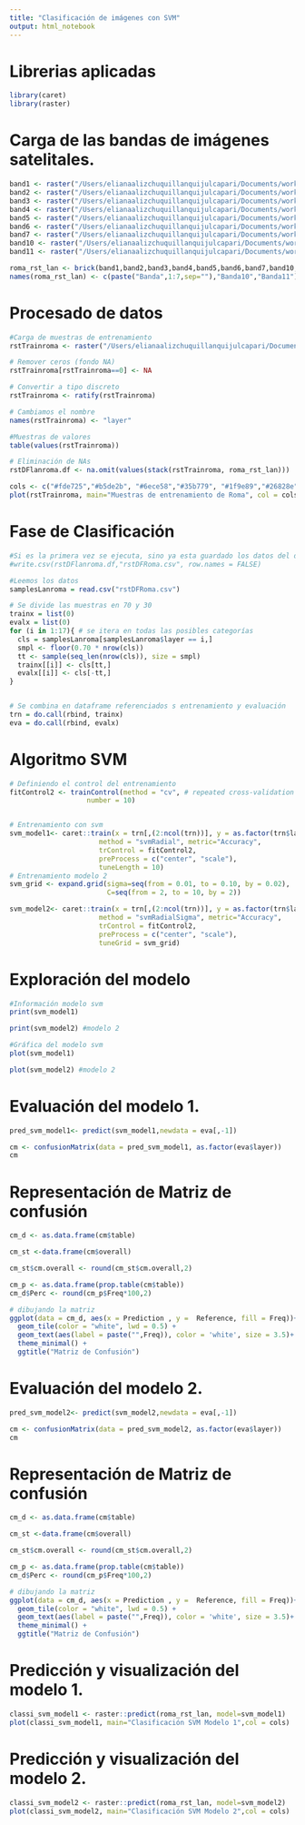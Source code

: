 ```yaml
---
title: "Clasificación de imágenes con SVM"
output: html_notebook
---
```


# Librerias aplicadas

```r
library(caret)
library(raster)
```

# Carga de las bandas de imágenes satelitales.

```r
band1 <- raster("/Users/elianaalizchuquillanquijulcapari/Documents/workspace-r/demos/capturas-landsat/roma/LC81910312013208LGN00/LC81910312013208LGN00_B1.TIF")
band2 <- raster("/Users/elianaalizchuquillanquijulcapari/Documents/workspace-r/demos/capturas-landsat/roma/LC81910312013208LGN00/LC81910312013208LGN00_B2.TIF")
band3 <- raster("/Users/elianaalizchuquillanquijulcapari/Documents/workspace-r/demos/capturas-landsat/roma/LC81910312013208LGN00/LC81910312013208LGN00_B3.TIF")
band4 <- raster("/Users/elianaalizchuquillanquijulcapari/Documents/workspace-r/demos/capturas-landsat/roma/LC81910312013208LGN00/LC81910312013208LGN00_B4.TIF")
band5 <- raster("/Users/elianaalizchuquillanquijulcapari/Documents/workspace-r/demos/capturas-landsat/roma/LC81910312013208LGN00/LC81910312013208LGN00_B5.TIF")
band6 <- raster("/Users/elianaalizchuquillanquijulcapari/Documents/workspace-r/demos/capturas-landsat/roma/LC81910312013208LGN00/LC81910312013208LGN00_B6.TIF")
band7 <- raster("/Users/elianaalizchuquillanquijulcapari/Documents/workspace-r/demos/capturas-landsat/roma/LC81910312013208LGN00/LC81910312013208LGN00_B7.TIF")
band10 <- raster("/Users/elianaalizchuquillanquijulcapari/Documents/workspace-r/demos/capturas-landsat/roma/LC81910312013208LGN00/LC81910312013208LGN00_B10.TIF")
band11 <- raster("/Users/elianaalizchuquillanquijulcapari/Documents/workspace-r/demos/capturas-landsat/roma/LC81910312013208LGN00/LC81910312013208LGN00_B11.TIF")

roma_rst_lan <- brick(band1,band2,band3,band4,band5,band6,band7,band10,band11)
names(roma_rst_lan) <- c(paste("Banda",1:7,sep=""),"Banda10","Banda11")
```

# Procesado de datos

```r
#Carga de muestras de entrenamiento
rstTrainroma <- raster("/Users/elianaalizchuquillanquijulcapari/Documents/workspace-r/demos/DataTraining/rome_lcz_GT.tif")

# Remover ceros (fondo NA)
rstTrainroma[rstTrainroma==0] <- NA

# Convertir a tipo discreto
rstTrainroma <- ratify(rstTrainroma)

# Cambiamos el nombre
names(rstTrainroma) <- "layer"

#Muestras de valores
table(values(rstTrainroma))

# Eliminación de NAs 
rstDFlanroma.df <- na.omit(values(stack(rstTrainroma, roma_rst_lan)))

cols <- c("#fde725","#b5de2b", "#6ece58","#35b779", "#1f9e89","#26828e", "#31688e", "#3e4989", "#482878", "#440154")
plot(rstTrainroma, main="Muestras de entrenamiento de Roma", col = cols)

```

# Fase de Clasificación

```r
#Si es la primera vez se ejecuta, sino ya esta guardado los datos del dataframe.
#write.csv(rstDFlanroma.df,"rstDFRoma.csv", row.names = FALSE)

#Leemos los datos
samplesLanroma = read.csv("rstDFRoma.csv")

# Se divide las muestras en 70 y 30
trainx = list(0)
evalx = list(0)
for (i in 1:17){ # se itera en todas las posibles categorías
  cls = samplesLanroma[samplesLanroma$layer == i,]
  smpl <- floor(0.70 * nrow(cls))
  tt <- sample(seq_len(nrow(cls)), size = smpl)
  trainx[[i]] <- cls[tt,]
  evalx[[i]] <- cls[-tt,]
}


# Se combina en dataframe referenciados s entrenamiento y evaluación
trn = do.call(rbind, trainx) 
eva = do.call(rbind, evalx)
```

# Algoritmo SVM

```r
# Definiendo el control del entrenamiento
fitControl2 <- trainControl(method = "cv", # repeated cross-validation of the training data
                   number = 10) 


# Entrenamiento con svm
svm_model1<- caret::train(x = trn[,(2:ncol(trn))], y = as.factor(trn$layer),
                      method = "svmRadial", metric="Accuracy", 
                      trControl = fitControl2, 
                      preProcess = c("center", "scale"),
                      tuneLength = 10)
# Entrenamiento modelo 2
svm_grid <- expand.grid(sigma=seq(from = 0.01, to = 0.10, by = 0.02),
                        C=seq(from = 2, to = 10, by = 2))

svm_model2<- caret::train(x = trn[,(2:ncol(trn))], y = as.factor(trn$layer),
                      method = "svmRadialSigma", metric="Accuracy", 
                      trControl = fitControl2,
                      preProcess = c("center", "scale"),
                      tuneGrid = svm_grid)

```

# Exploración del modelo

```r
#Información modelo svm
print(svm_model1)

print(svm_model2) #modelo 2

#Gráfica del modelo svm
plot(svm_model1)

plot(svm_model2) #modelo 2
```


# Evaluación del modelo 1.

```r
pred_svm_model1<- predict(svm_model1,newdata = eva[,-1])

cm <- confusionMatrix(data = pred_svm_model1, as.factor(eva$layer))
cm
```

# Representación de Matriz de confusión

```r
cm_d <- as.data.frame(cm$table)

cm_st <-data.frame(cm$overall)

cm_st$cm.overall <- round(cm_st$cm.overall,2)

cm_p <- as.data.frame(prop.table(cm$table))
cm_d$Perc <- round(cm_p$Freq*100,2)

# dibujando la matriz
ggplot(data = cm_d, aes(x = Prediction , y =  Reference, fill = Freq))+
  geom_tile(color = "white", lwd = 0.5) +
  geom_text(aes(label = paste("",Freq)), color = 'white', size = 3.5)+ 
  theme_minimal() +
  ggtitle("Matriz de Confusión")
```

# Evaluación del modelo 2.

```r
pred_svm_model2<- predict(svm_model2,newdata = eva[,-1])

cm <- confusionMatrix(data = pred_svm_model2, as.factor(eva$layer))
cm
```

# Representación de Matriz de confusión

```r
cm_d <- as.data.frame(cm$table)

cm_st <-data.frame(cm$overall)

cm_st$cm.overall <- round(cm_st$cm.overall,2)

cm_p <- as.data.frame(prop.table(cm$table))
cm_d$Perc <- round(cm_p$Freq*100,2)

# dibujando la matriz
ggplot(data = cm_d, aes(x = Prediction , y =  Reference, fill = Freq))+
  geom_tile(color = "white", lwd = 0.5) +
  geom_text(aes(label = paste("",Freq)), color = 'white', size = 3.5)+ 
  theme_minimal() +
  ggtitle("Matriz de Confusión")
```

# Predicción y visualización del modelo 1.

```r
classi_svm_model1 <- raster::predict(roma_rst_lan, model=svm_model1)
plot(classi_svm_model1, main="Clasificación SVM Modelo 1",col = cols)
```

# Predicción y visualización del modelo 2.

```r
classi_svm_model2 <- raster::predict(roma_rst_lan, model=svm_model2)
plot(classi_svm_model2, main="Clasificación SVM Modelo 2",col = cols)
```



